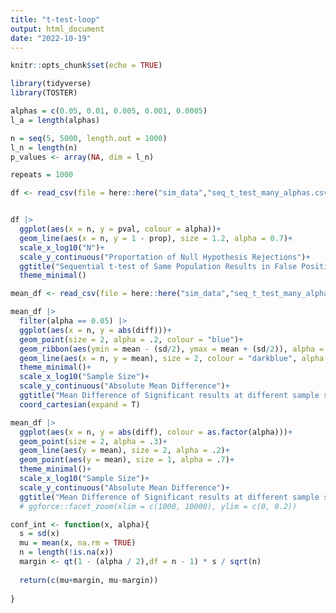 ```yaml
---
title: "t-test-loop"
output: html_document
date: "2022-10-19"
---
```


```r
knitr::opts_chunk$set(echo = TRUE)
```

```r
library(tidyverse)
library(TOSTER)
```

```r
alphas = c(0.05, 0.01, 0.005, 0.001, 0.0005)
l_a = length(alphas) 

n = seq(5, 5000, length.out = 1000)
l_n = length(n)
p_values <- array(NA, dim = l_n)

repeats = 1000
```

```r
df <- read_csv(file = here::here("sim_data","seq_t_test_many_alphas.csv"), col_types = "ifi?")


df |> 
  ggplot(aes(x = n, y = pval, colour = alpha))+
  geom_line(aes(x = n, y = 1 - prop), size = 1.2, alpha = 0.7)+
  scale_x_log10("N")+
  scale_y_continuous("Proportation of Null Hypothesis Rejections")+
  ggtitle("Sequential t-test of Same Population Results in False Positives")+
  theme_minimal()
```


```r

mean_df <- read_csv(file = here::here("sim_data","seq_t_test_many_alphas_mean.csv"))

mean_df |>
  filter(alpha == 0.05) |> 
  ggplot(aes(x = n, y = abs(diff)))+
  geom_point(size = 2, alpha = .2, colour = "blue")+
  geom_ribbon(aes(ymin = mean - (sd/2), ymax = mean + (sd/2)), alpha = .4, fill = "lightblue")+
  geom_line(aes(x = n, y = mean), size = 2, colour = "darkblue", alpha = .6)+
  theme_minimal()+
  scale_x_log10("Sample Size")+
  scale_y_continuous("Absolute Mean Difference")+
  ggtitle("Mean Difference of Significant results at different sample sizes (p < 0.05)")+
  coord_cartesian(expand = T)


```

```r
mean_df |> 
  ggplot(aes(x = n, y = abs(diff), colour = as.factor(alpha)))+
  geom_point(size = 2, alpha = .3)+
  geom_line(aes(y = mean), size = 2, alpha = .2)+
  geom_point(aes(y = mean), size = 1, alpha = .7)+
  theme_minimal()+
  scale_x_log10("Sample Size")+
  scale_y_continuous("Absolute Mean Difference")+
  ggtitle("Mean Difference of Significant results at different sample sizes (for different alphas)")
  # ggforce::facet_zoom(xlim = c(1000, 10000), ylim = c(0, 0.2))
```

```r
conf_int <- function(x, alpha){
  s = sd(x)
  mu = mean(x, na.rm = TRUE)
  n = length(!is.na(x))
  margin <- qt(1 - (alpha / 2),df = n - 1) * s / sqrt(n)
  
  return(c(mu+margin, mu-margin))
  
}

```


